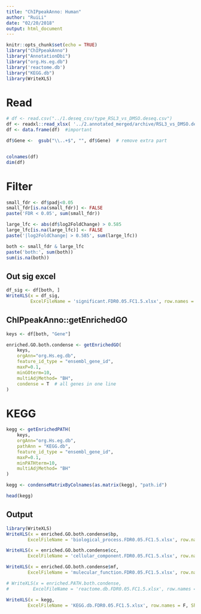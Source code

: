 ```yaml
---
title: "ChIPpeakAnno: Human"
author: "RuiLi"
date: "02/20/2018"
output: html_document
---
```


```r
knitr::opts_chunk$set(echo = TRUE)
library("ChIPpeakAnno")
library("AnnotationDbi") 
library("org.Hs.eg.db")
library('reactome.db')
library("KEGG.db")
library(WriteXLS)
```

# Read
```r
# df <- read.csv("../1.deseq_csv/type_RSL3_vs_DMSO.deseq.csv")
df <- readxl::read_xlsx( '../2.annotated_merged/archive/RSL3_vs_DMSO.deseq2.CPM_TPM_FPKM.xlsx', na = '-')
df <- data.frame(df)  #important

df$Gene <-  gsub("\\..+$", "", df$Gene)  # remove extra part


colnames(df)
dim(df)
```


# Filter
```r
small_fdr <- df$padj<0.05
small_fdr[is.na(small_fdr)] <- FALSE
paste('FDR < 0.05', sum(small_fdr))

large_lfc <- abs(df$log2FoldChange) > 0.585
large_lfc[is.na(large_lfc)] <- FALSE
paste('|log2FoldChange| > 0.585', sum(large_lfc))

both <- small_fdr & large_lfc
paste('both:', sum(both))
sum(is.na(both))
```


## Out sig excel
```r
df_sig <- df[both, ]
WriteXLS(x = df_sig, 
         ExcelFileName = 'significant.FDR0.05.FC1.5.xlsx', row.names = F, SheetNames = 'sheet1', na = '-')

```

## ChIPpeakAnno::getEnrichedGO
```r
keys <- df[both, "Gene"]

enriched.GO.both.condense <- getEnrichedGO(
    keys, 
    orgAnn="org.Hs.eg.db", 
    feature_id_type = "ensembl_gene_id", 
    maxP=0.1,
    minGOterm=10,
    multiAdjMethod= "BH", 
    condense = T  # all genes in one line
)

```

<!-- # Reactome -->
<!-- ```{r} -->
<!-- enriched.PATH.both <- getEnrichedPATH( -->
<!--     keys,  -->
<!--     orgAnn="org.Hs.eg.db",  -->
<!--     pathAnn = "reactome.db", -->
<!--     feature_id_type = "ensembl_gene_id",  -->
<!--     maxP=0.05, -->
<!--     minPATHterm=10, -->
<!--     multiAdjMethod= "BH" -->
<!-- ) -->

<!-- head(enriched.PATH.both) -->


<!-- enriched.PATH.both.condense <- condenseMatrixByColnames(as.matrix(enriched.PATH.both), "path.id") -->
<!-- ``` -->


# KEGG
```r
kegg <- getEnrichedPATH(
    keys, 
    orgAnn="org.Hs.eg.db", 
    pathAnn = "KEGG.db",
    feature_id_type = "ensembl_gene_id", 
    maxP=0.1,
    minPATHterm=10,
    multiAdjMethod= "BH"
)

kegg <- condenseMatrixByColnames(as.matrix(kegg), "path.id")

head(kegg)

```

## Output
```r
library(WriteXLS)
WriteXLS(x = enriched.GO.both.condense$bp,
        ExcelFileName = 'biological_process.FDR0.05.FC1.5.xlsx', row.names = F, SheetNames = 'sheet1', na = '-')

WriteXLS(x = enriched.GO.both.condense$cc,
        ExcelFileName = 'cellular_component.FDR0.05.FC1.5.xlsx', row.names = F, SheetNames = 'sheet1', na = '-')

WriteXLS(x = enriched.GO.both.condense$mf,
        ExcelFileName = 'mulecular_function.FDR0.05.FC1.5.xlsx', row.names = F, SheetNames = 'sheet1', na = '-')

# WriteXLS(x = enriched.PATH.both.condense,
#         ExcelFileName = 'reactome.db.FDR0.05.FC1.5.xlsx', row.names = F, SheetNames = 'sheet1', na = '-')

WriteXLS(x = kegg,
        ExcelFileName = 'KEGG.db.FDR0.05.FC1.5.xlsx', row.names = F, SheetNames = 'sheet1', na = '-')

```

